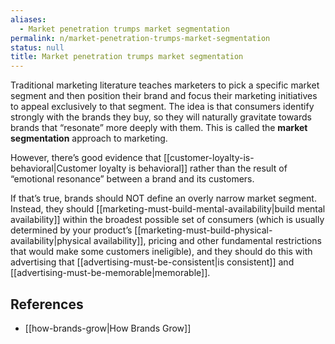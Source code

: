 ```yaml
---
aliases:
  - Market penetration trumps market segmentation
permalink: n/market-penetration-trumps-market-segmentation
status: null
title: Market penetration trumps market segmentation
---
```

Traditional marketing literature teaches marketers to pick a specific market segment and then position their brand and focus their marketing initiatives to appeal exclusively to that segment. The idea is that consumers identify strongly with the brands they buy, so they will naturally gravitate towards brands that “resonate” more deeply with them. This is called the **market segmentation** approach to marketing.

However, there’s good evidence that [[customer-loyalty-is-behavioral|Customer loyalty is behavioral]] rather than the result of “emotional resonance” between a brand and its customers.

If that’s true, brands should NOT define an overly narrow market segment. Instead, they should [[marketing-must-build-mental-availability|build mental availability]] within the broadest possible set of consumers (which is usually determined by your product’s [[marketing-must-build-physical-availability|physical availability]], pricing and other fundamental restrictions that would make some customers ineligible), and they should do this with advertising that [[advertising-must-be-consistent|is consistent]] and [[advertising-must-be-memorable|memorable]].

## References

- [[how-brands-grow|How Brands Grow]]

